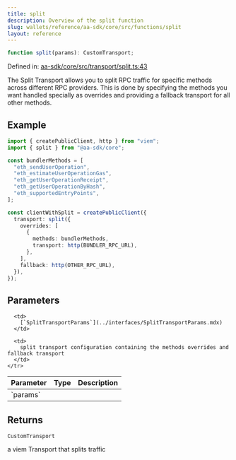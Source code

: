 ```yaml
---
title: split
description: Overview of the split function
slug: wallets/reference/aa-sdk/core/src/functions/split
layout: reference
---
```


```ts
function split(params): CustomTransport;
```

Defined in: [aa-sdk/core/src/transport/split.ts:43](https://github.com/alchemyplatform/aa-sdk/blob/5b9429f0f16dcd4ff822527b8de589e19e88faa7/aa-sdk/core/src/transport/split.ts#L43)

The Split Transport allows you to split RPC traffic for specific methods across
different RPC providers. This is done by specifying the methods you want handled
specially as overrides and providing a fallback transport for all other methods.

## Example

```ts
import { createPublicClient, http } from "viem";
import { split } from "@aa-sdk/core";

const bundlerMethods = [
  "eth_sendUserOperation",
  "eth_estimateUserOperationGas",
  "eth_getUserOperationReceipt",
  "eth_getUserOperationByHash",
  "eth_supportedEntryPoints",
];

const clientWithSplit = createPublicClient({
  transport: split({
    overrides: [
      {
        methods: bundlerMethods,
        transport: http(BUNDLER_RPC_URL),
      },
    ],
    fallback: http(OTHER_RPC_URL),
  }),
});
```

## Parameters

<table>
  <thead>
    <tr>
      <th align="left">Parameter</th>
      <th align="left">Type</th>
      <th align="left">Description</th>
    </tr>
  </thead>

  <tbody>
    <tr>
      <td>
        `params`
      </td>

      <td>
        [`SplitTransportParams`](../interfaces/SplitTransportParams.mdx)
      </td>

      <td>
        split transport configuration containing the methods overrides and fallback transport
      </td>
    </tr>

  </tbody>
</table>

## Returns

`CustomTransport`

a viem Transport that splits traffic
